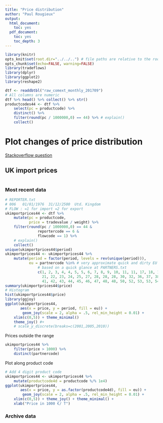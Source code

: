 ```yaml
---
title: "Price distribution"
author: "Paul Rougieux"
output:
  html_document:
    toc: yes
  pdf_document:
    toc: yes
    toc_depth: 3
---
```


```r
library(knitr)
opts_knit$set(root.dir="../../..") # file paths are relative to the root of the project directory
opts_chunk$set(echo=FALSE, warning=FALSE)
library(tradeflows)
library(dplyr)
library(ggplot2)
library(reshape2)
``` 


```r
dtf <- readdbtbl("raw_comext_monthly_201709") 
# All columns are numeric
dtf %>% head() %>% collect() %>% str()
productcodes44 <- dtf %>% 
    select(pc = productcode) %>% 
    distinct() %>% 
    filter(round(pc / 1000000,0) == 44) %>% # explain() 
    collect()
```


# Plot changes of price distribution
[Stackoverflow question](https://stackoverflow.com/questions/45299043/how-to-reproduce-this-moving-distribution-plot-with-r?noredirect=1#comment77562559_45299043)

## UK import prices 


```r

```


### Most recent data
```r
# REPORTER.txt
# 006	01/01/1976	31/12/2500	Utd. Kingdom
# FLOW : =1 for import =2 for export
ukimportprices44 <- dtf %>% 
    mutate(pc = productcode, 
           price = tradevalue / weight) %>% 
    filter(round(pc / 1000000,0) == 44 & 
               reportercode == 6 &
               flowcode == 1) %>% 
    # explain() 
    collect()
unique(ukimportprices44$period)
ukimportprices44 <- ukimportprices44 %>% 
    mutate(period = factor(period, levels = rev(unique(period))),
           eu = partnercode %in% # very approximate quick and dirty EU list
               # based on a quick glance at PARTNERS.txt
               c(1, 2, 3, 4, 4, 5, 5, 6, 7, 8, 9, 10, 11, 11, 17, 18, 19, 21, 
                 21, 22, 23, 24, 25, 27, 28, 28, 28, 30, 32, 36, 37, 38, 39, 40, 
                 41, 42, 43, 44, 45, 46, 47, 48, 48, 50, 52, 53, 53, 54, 54, 55))
summary(ukimportprices44$price)
# Histogram
hist(ukimportprices44$price)
library(ggjoy)
ggplot(ukimportprices44,
       aes(x = price, y = period, fill = eu)) +
        geom_joy(scale = 2, alpha = .5, rel_min_height = 0.01) + 
    xlim(c(0,5)) + theme_minimal()
    theme_joy() #+ 
    # scale_y_discrete(breaks=c(2001,2005,2010))
```


Prices outside the range
```r
ukimportprices44 %>% 
    filter(price > 1000) %>% 
    distinct(partnercode) 
```


Plot along product code
```r
# Add 4 digit product code
ukimportprices44 <- ukimportprices44 %>% 
    mutate(productcode4d = productcode %/% 1e4)
ggplot(ukimportprices44,
       aes(x = price, y = as.factor(productcode4d), fill = eu)) +
        geom_joy(scale = 2, alpha = .5, rel_min_height = 0.01) + 
    xlim(c(0,5)) + theme_joy() + theme_minimal() +
    xlab("Price in 1000 €/ T")
```


### Archive data
```r

```

